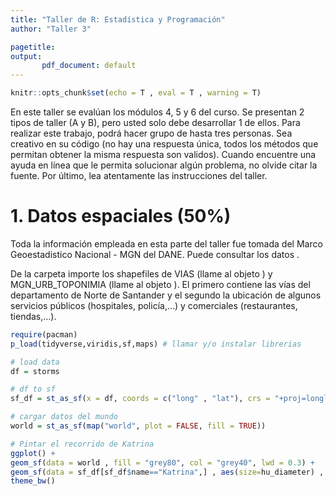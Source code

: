 ```yaml
---
title: "Taller de R: Estadística y Programación"
author: "Taller 3"

pagetitle: 
output:
       pdf_document: default
---
```


<!-- Configuración de la consola de R -->
```r
knitr::opts_chunk$set(echo = T , eval = T , warning = T)
```

En este taller se evalúan los módulos 4, 5 y 6 del curso. Se presentan 2 tipos de taller (A y B), pero usted solo debe desarrollar 1 de ellos. Para realizar este trabajo, podrá hacer grupo de hasta tres personas. Sea creativo en su código (no hay una respuesta única, todos los métodos que permitan obtener la misma respuesta son validos). Cuando encuentre una ayuda en línea que le permita solucionar algún problema, no olvide citar la fuente. Por último, lea atentamente las instrucciones del taller.

<!------------------->
<!-- Instrucciones -->
<!------------------->

\section{Instrucciones}
\begin{itemize}
\item No seguir las instrucciones tiene una penalización del \textbf{10\%} de la nota total.
\item Al recibir el taller, uno de los integrantes del grupo debe crear un repositorio llamado \textbf{task-3} para almacenar las respuestas del taller. Este repositorio debe contener como mínimo las siguientes carpetas: \textbf{data}, \textbf{scr} y \textbf{views}. El usuario que crea el repositorio debe invitar como colaborador a los demas integrantes del grupo y al usuario \textcolor{cyan}{\href{https://github.com/eduard-martinez}{eduard-martinez}}.
\end{itemize}

<!-------------->
<!-- Taller A -->
<!-------------->
\begin{center} \textcolor{blue}{\section{Taller A}} \end{center}

# 1. Datos espaciales (50%)

Toda la información empleada en esta parte del taller fue tomada del Marco Geoestadistico Nacional - MGN del DANE. Puede consultar los datos \textcolor{cyan}{\href{https://geoportal.dane.gov.co/servicios/descarga-y-metadatos/descarga-mgn-marco-geoestadistico-nacional/}{aquí}}. 

\textbf{1.1. Importar datos espaciales}

\textbf{1.1.1} De la carpeta \textit{data/outpu} importe los shapefiles de VIAS (llame al objeto \textit{via}) y MGN_URB_TOPONIMIA (llame al objeto \textit{puntos}). El primero contiene las vías del departamento de Norte de Santander y el segundo la ubicación de algunos servicios públicos (hospitales, policía,...) y comerciales (restaurantes, tiendas,...). 


```r
require(pacman)
p_load(tidyverse,viridis,sf,maps) # llamar y/o instalar librerias

# load data
df = storms

# df to sf
sf_df = st_as_sf(x = df, coords = c("long" , "lat"), crs = "+proj=longlat +datum=WGS84")

# cargar datos del mundo
world = st_as_sf(map("world", plot = FALSE, fill = TRUE))

# Pintar el recorrido de Katrina
ggplot() + 
geom_sf(data = world , fill = "grey80", col = "grey40", lwd = 0.3) +
geom_sf(data = sf_df[sf_df$name=="Katrina",] , aes(size=hu_diameter) , color="red" , alpha=0.5) + 
theme_bw()
```

